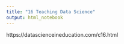 ```yaml
---
title: "16 Teaching Data Science"
output: html_notebook
---
```


https://datascienceineducation.com/c16.html